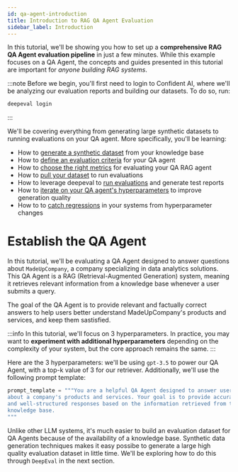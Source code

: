```yaml
---
id: qa-agent-introduction
title: Introduction to RAG QA Agent Evaluation
sidebar_label: Introduction
---
```


In this tutorial, we'll be showing you how to set up a **comprehensive RAG QA Agent evaluation pipeline** in just a few minutes. While this example focuses on a QA Agent, the concepts and guides presented in this tutorial are important for _anyone building RAG systems_.

:::note
Before we begin, you'll first need to login to Confident AI, where we'll be analyzing our evaluation reports and building our datasets. To do so, run:

```bash
deepeval login
```

:::

We'll be covering everything from generating large synthetic datasets to running evaluations on your QA agent. More specifically, you'll be learning:

- How to [generate a synthetic dataset](#etablish-the-qa-agent) from your knowledge base
- How to [define an evaluation criteria](#etablish-the-qa-agent) for your QA agent
- How to [choose the right metrics](#etablish-the-qa-agent) for evaluating your QA RAG agent
- How to [pull your dataset](#etablish-the-qa-agent) to run evaluations
- How to leverage deepeval to [run evaluations](#etablish-the-qa-agent) and generate test reports
- How to [iterate on your QA agent's hyperparameters](#etablish-the-qa-agent) to improve generation quality
- How to to [catch regressions](#etablish-the-qa-agent) in your systems from hyperparameter changes

# Establish the QA Agent

In this tutorial, we'll be evaluating a QA Agent designed to answer questions about `MadeUpCompany`, a company specializing in data analytics solutions. This QA Agent is a RAG (Retrieval-Augmented Generation) system, meaning it retrieves relevant information from a knowledge base whenever a user submits a query.

The goal of the QA Agent is to provide relevant and factually correct answers to help users better understand MadeUpCompany's products and services, and keep them sastisfied.

:::info
In this tutorial, we'll focus on 3 hyperparameters. In practice, you may want to **experiment with additional hyperparameters** depending on the complexity of your system, but the core approach remains the same.
:::

Here are the 3 hyperparameters: we'll be using `gpt-3.5` to power our QA Agent, with a top-k value of 3 for our retriever. Additionally, we'll use the following prompt template:

```python
prompt_template = """You are a helpful QA Agent designed to answer user questions
about a company's products and services. Your goal is to provide accurate, relevant,
and well-structured responses based on the information retrieved from the company's
knowledge base.
"""
```

Unlike other LLM systems, it's much easier to build an evaluation dataset for QA Agents because of the availability of a knowledge base. Synthetic data generation techniques makes it easy possibe to generate a large high quality evaluation dataset in little time. We'll be exploring how to do this through `DeepEval` in the next section.
